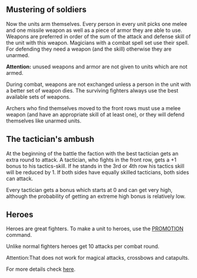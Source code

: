 == Mustering of soldiers ==

Now the units arm themselves. Every person in every unit picks one melee and one missile weapon as well as a piece of armor they are able to use. Weapons are preferred in order of the sum of the attack and defense skill of the unit with this weapon. Magicians with a combat spell set use their spell. For defending they need a weapon (and the skill) otherwise they are unarmed.

'''Attention:''' unused weapons and armor are not given to units which are not armed.

During combat, weapons are not exchanged unless a person in the unit with a better set of weapon dies. The surviving fighters always use the best available sets of weapons.

Archers who find themselves moved to the front rows must use a melee weapon (and have an appropriate skill of at least one), or they will defend themselves like unarmed units.

== The tactician's ambush ==

At the beginning of the battle the faction with the best tactician gets an extra round to attack. A tactician, who fights in the front row, gets a +1 bonus to his tactics-skill. If he stands in the 3rd or 4th row his tactics skill will be reduced by 1. If both sides have equally skilled tacticians, both sides can attack.

Every tactician gets a bonus which starts at 0 and can get very high, although the probability of getting an extreme high bonus is relatively low.

== Heroes ==

Heroes are great fighters. To make a unit to heroes, use the [[PROMOTION]] command.

Unlike normal fighters heroes get 10 attacks per combat round.

Attention:That does not work for magical attacks, crossbows and catapults.

For more details check [[PROMOTION|here]].